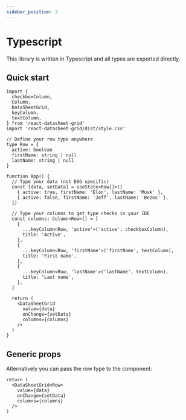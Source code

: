 ```yaml
---
sidebar_position: 3
---
```


# Typescript

This library is written in Typescript and all types are exported directly.

## Quick start

```tsx
import {
  checkboxColumn,
  Column,
  DataSheetGrid,
  keyColumn,
  textColumn,
} from 'react-datasheet-grid'
import 'react-datasheet-grid/dist/style.css'

// Define your row type anywhere
type Row = {
  active: boolean
  firstName: string | null
  lastName: string | null
}

function App() {
  // Type your data (not DSG specific)
  const [data, setData] = useState<Row[]>([
    { active: true, firstName: 'Elon', lastName: 'Musk' },
    { active: false, firstName: 'Jeff', lastName: 'Bezos' },
  ])

  // Type your columns to get type checks in your IDE
  const columns: Column<Row>[] = [
    {
      ...keyColumn<Row, 'active'>('active', checkboxColumn),
      title: 'Active',
    },
    {
      ...keyColumn<Row, 'firstName'>('firstName', textColumn),
      title: 'First name',
    },
    {
      ...keyColumn<Row, 'lastName'>('lastName', textColumn),
      title: 'Last name',
    },
  ]

  return (
    <DataSheetGrid
      value={data}
      onChange={setData}
      columns={columns}
    />
  )
}
```

## Generic props

Alternatively you can pass the row type to the component:
```tsx
return (
  <DataSheetGrid<Row>
    value={data}
    onChange={setData}
    columns={columns}
  />
)
```
